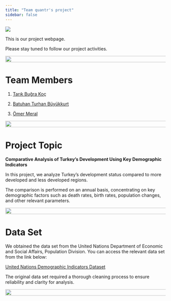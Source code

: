 ```yaml
---
title: "Team quantr's project"
sidebar: false
---
```


![](images/Team_quantr.gif){fig-align="center"}

This is our project webpage.

Please stay tuned to follow our project activities.

![](images/blackline.jpg){fig-align="center" width="600" height="20"}

# Team Members

1.  [Tarık Buğra Koç](https://github.com/emu-hacettepe-analytics/emu430-fall2024-tarikbugrakoc)

2.  [Batuhan Turhan Büyükkurt](https://github.com/emu-hacettepe-analytics/emu430-fall2024-btbuyukkurt)

3.  [Ömer Meral](https://github.com/omeral7)

![](images/blackline.jpg){fig-align="center" width="600" height="20"}

# Project Topic

**Comparative Analysis of Turkey's Development Using Key Demographic Indicators**

In this project, we analyze Turkey's development status compared to more developed and less developed regions.

The comparison is performed on an annual basis, concentrating on key demographic factors such as death rates, birth rates, population changes, and other relevant parameters.

![](images/blackline.jpg){fig-align="center" width="600" height="20"}

# Data Set

We obtained the data set from the United Nations Department of Economic and Social Affairs, Population Division. You can access the relevant data set from the link below:

[United Nations Demographic Indicators Dataset](https://population.un.org/wpp/Download/Files/1_Indicator%20(Standard)/EXCEL_FILES/1_General/WPP2024_GEN_F01_DEMOGRAPHIC_INDICATORS_COMPACT.xlsx){.uri}

The original data set required a thorough cleaning process to ensure reliability and clarity for analysis.

![](images/blackline.jpg){fig-align="center" width="600" height="20"}
